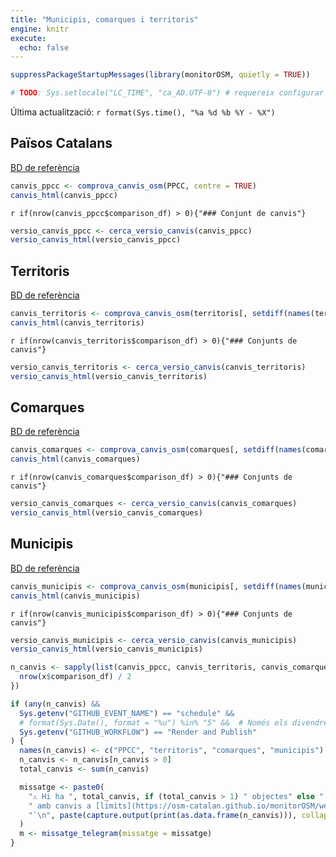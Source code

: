 ```yaml
---
title: "Municipis, comarques i territoris"
engine: knitr
execute:
  echo: false
---
```




```r
suppressPackageStartupMessages(library(monitorOSM, quietly = TRUE))

# TODO: Sys.setlocale("LC_TIME", "ca_AD.UTF-8") # requereix configurar locale a gh action https://github.com/actions/runner-images/issues/762
```

Última actualització: `r format(Sys.time(), "%a %d %b %Y - %X")`

## Països Catalans

[BD de referència](https://github.com/OSM-Catalan/monitorOSM/blob/main/data-raw/PPCC.tsv)

```r
canvis_ppcc <- comprova_canvis_osm(PPCC, centre = TRUE)
canvis_html(canvis_ppcc)
```

`r if(nrow(canvis_ppcc$comparison_df) > 0){"### Conjunt de canvis"}`

```r
versio_canvis_ppcc <- cerca_versio_canvis(canvis_ppcc)
versio_canvis_html(versio_canvis_ppcc)
```

## Territoris

[BD de referència](https://github.com/OSM-Catalan/monitorOSM/blob/main/data-raw/territoris.tsv)

```r
canvis_territoris <- comprova_canvis_osm(territoris[, setdiff(names(territoris), "regio")], centre = TRUE)
canvis_html(canvis_territoris)
```

`r if(nrow(canvis_territoris$comparison_df) > 0){"### Conjunts de canvis"}`

```r
versio_canvis_territoris <- cerca_versio_canvis(canvis_territoris)
versio_canvis_html(versio_canvis_territoris)
```

## Comarques

[BD de referència](https://github.com/OSM-Catalan/monitorOSM/blob/main/data-raw/comarques.tsv)

```r
canvis_comarques <- comprova_canvis_osm(comarques[, setdiff(names(comarques), "regio")], centre = TRUE)
canvis_html(canvis_comarques)
```

`r if(nrow(canvis_comarques$comparison_df) > 0){"### Conjunts de canvis"}`

```r
versio_canvis_comarques <- cerca_versio_canvis(canvis_comarques)
versio_canvis_html(versio_canvis_comarques)
```

## Municipis

[BD de referència](https://github.com/OSM-Catalan/monitorOSM/blob/main/data-raw/municipis.tsv)

```r
canvis_municipis <- comprova_canvis_osm(municipis[, setdiff(names(municipis), c("regio", "comarca"))], centre = TRUE)
canvis_html(canvis_municipis)
```

`r if(nrow(canvis_municipis$comparison_df) > 0){"### Conjunts de canvis"}`

```r
versio_canvis_municipis <- cerca_versio_canvis(canvis_municipis)
versio_canvis_html(versio_canvis_municipis)
```


```r
n_canvis <- sapply(list(canvis_ppcc, canvis_territoris, canvis_comarques, canvis_municipis), function(x) {
  nrow(x$comparison_df) / 2
})

if (any(n_canvis) &&
  Sys.getenv("GITHUB_EVENT_NAME") == "schedule" &&
  # format(Sys.Date(), format = "%u") %in% "5" &&  # Només els divendres
  Sys.getenv("GITHUB_WORKFLOW") == "Render and Publish"
) {
  names(n_canvis) <- c("PPCC", "territoris", "comarques", "municipis")
  n_canvis <- n_canvis[n_canvis > 0]
  total_canvis <- sum(n_canvis)

  missatge <- paste0(
    "⚠️ Hi ha ", total_canvis, if (total_canvis > 1) " objectes" else " objecte",
    " amb canvis a [limits](https://osm-catalan.github.io/monitorOSM/web/limits.html).\n",
    "`\n", paste(capture.output(print(as.data.frame(n_canvis))), collapse = "\n"), "\n`"
  )
  m <- missatge_telegram(missatge = missatge)
}
```
